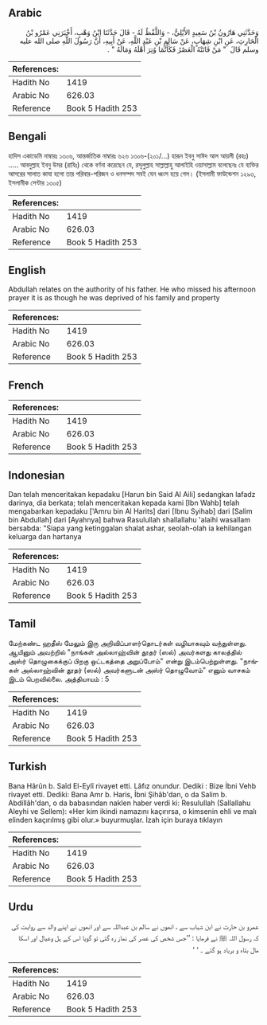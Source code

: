 ## Arabic


<div dir="rtl" lang="ar" style={{fontSize:'larger',backgroundColor:'#f8f9fa',padding:20}}>
وَحَدَّثَنِي هَارُونُ بْنُ سَعِيدٍ الأَيْلِيُّ، - وَاللَّفْظُ لَهُ - قَالَ حَدَّثَنَا ابْنُ وَهْبٍ، أَخْبَرَنِي عَمْرُو بْنُ الْحَارِثِ، عَنِ ابْنِ شِهَابٍ، عَنْ سَالِمِ بْنِ عَبْدِ اللَّهِ، عَنْ أَبِيهِ، أَنَّ رَسُولَ اللَّهِ صلى الله عليه وسلم قَالَ ‏ "‏ مَنْ فَاتَتْهُ الْعَصْرُ فَكَأَنَّمَا وُتِرَ أَهْلَهُ وَمَالَهُ ‏"‏ ‏.‏
</div>
<div style={{backgroundColor:'#f8f9fa',padding:20, marginBottom: 10}}><table> <thead> <tr> <th>References:</th> <th></th> </tr> </thead> <tbody><tr><td>Hadith No</td><td>1419</td></tr><tr><td>Arabic No</td><td>626.03</td></tr><tr><td>Reference</td><td>Book 5 Hadith 253</td></tr></tbody></table></div>

## Bengali


<div dir="ltr" lang="bn" style={{fontSize:'larger',backgroundColor:'#f8f9fa',padding:20}}>
হাদিস একাডেমি নাম্বারঃ ১৩০৬, আন্তর্জাতিক নাম্বারঃ ৬২৬ ১৩০৬-(২০১/...) হারূন ইবনু সাঈদ আল আয়লী (রহঃ) ..... আবদুল্লাহ ইবনু উমর (রাযিঃ) থেকে বর্ণনা করেছেন যে, রসূলুল্লাহ সাল্লাল্লাহু আলাইহি ওয়াসাল্লাম বলেছেনঃ যে ব্যক্তির আসরের সালাত কাযা হলো তার পরিবার-পরিজন ও ধনসম্পদ সবই যেন ধ্বংস হয়ে গেল। (ইসলামী ফাউন্ডেশন ১২৯৩, ইসলামীক সেন্টার ১৩০৫)
</div>
<div style={{backgroundColor:'#f8f9fa',padding:20, marginBottom: 10}}><table> <thead> <tr> <th>References:</th> <th></th> </tr> </thead> <tbody><tr><td>Hadith No</td><td>1419</td></tr><tr><td>Arabic No</td><td>626.03</td></tr><tr><td>Reference</td><td>Book 5 Hadith 253</td></tr></tbody></table></div>

## English


<div dir="ltr" lang="en" style={{fontSize:'larger',backgroundColor:'#f8f9fa',padding:20}}>
Abdullah relates on the authority of his father. He who missed his afternoon prayer it is as though he was deprived of his family and property
</div>
<div style={{backgroundColor:'#f8f9fa',padding:20, marginBottom: 10}}><table> <thead> <tr> <th>References:</th> <th></th> </tr> </thead> <tbody><tr><td>Hadith No</td><td>1419</td></tr><tr><td>Arabic No</td><td>626.03</td></tr><tr><td>Reference</td><td>Book 5 Hadith 253</td></tr></tbody></table></div>

## French


<div dir="ltr" lang="fr" style={{fontSize:'larger',backgroundColor:'#f8f9fa',padding:20}}>

</div>
<div style={{backgroundColor:'#f8f9fa',padding:20, marginBottom: 10}}><table> <thead> <tr> <th>References:</th> <th></th> </tr> </thead> <tbody><tr><td>Hadith No</td><td>1419</td></tr><tr><td>Arabic No</td><td>626.03</td></tr><tr><td>Reference</td><td>Book 5 Hadith 253</td></tr></tbody></table></div>

## Indonesian


<div dir="ltr" lang="id" style={{fontSize:'larger',backgroundColor:'#f8f9fa',padding:20}}>
Dan telah menceritakan kepadaku [Harun bin Said Al Aili] sedangkan lafadz darinya, dia berkata; telah menceritakan kepada kami [Ibn Wahb] telah mengabarkan kepadaku ['Amru bin Al Harits] dari [Ibnu Syihab] dari [Salim bin Abdullah] dari [Ayahnya] bahwa Rasulullah shallallahu 'alaihi wasallam bersabda: "Siapa yang ketinggalan shalat ashar, seolah-olah ia kehilangan keluarga dan hartanya
</div>
<div style={{backgroundColor:'#f8f9fa',padding:20, marginBottom: 10}}><table> <thead> <tr> <th>References:</th> <th></th> </tr> </thead> <tbody><tr><td>Hadith No</td><td>1419</td></tr><tr><td>Arabic No</td><td>626.03</td></tr><tr><td>Reference</td><td>Book 5 Hadith 253</td></tr></tbody></table></div>

## Tamil


<div dir="ltr" lang="ta" style={{fontSize:'larger',backgroundColor:'#f8f9fa',padding:20}}>
மேற்கண்ட ஹதீஸ் மேலும் இரு அறிவிப்பாளர்தொடர்கள் வழியாகவும் வந்துள்ளது. ஆயினும் அவற்றில் "நாங்கள் அல்லாஹ்வின் தூதர் (ஸல்) அவர்களது காலத்தில் அஸ்ர் தொழுகைக்குப் பிறகு ஒட்டகத்தை அறுப்போம்" என்று இடம்பெற்றுள்ளது. "நாங்கள் அல்லாஹ்வின் தூதர் (ஸல்) அவர்களுடன் அஸ்ர் தொழுவோம்" எனும் வாசகம் இடம் பெறவில்லை. அத்தியாயம் : 5
</div>
<div style={{backgroundColor:'#f8f9fa',padding:20, marginBottom: 10}}><table> <thead> <tr> <th>References:</th> <th></th> </tr> </thead> <tbody><tr><td>Hadith No</td><td>1419</td></tr><tr><td>Arabic No</td><td>626.03</td></tr><tr><td>Reference</td><td>Book 5 Hadith 253</td></tr></tbody></table></div>

## Turkish


<div dir="ltr" lang="tr" style={{fontSize:'larger',backgroundColor:'#f8f9fa',padding:20}}>
Bana Hârûn b. Saîd El-Eylî rivayet etti. Lâfız onundur. Dediki : Bize İbni Vehb rivayet etti. Dediki: Bana Amr b. Haris, İbni Şihâb'dan, o da Salim b. Abdillâh'dan, o da babasından naklen haber verdi ki: Resulullah (Sallallahu Aleyhi ve Sellem): «Her kim ikindi namazını kaçırırsa, o kimsenin ehli ve malı elinden kaçırılmış gibi olur.» buyurmuşlar. İzah için buraya tıklayın
</div>
<div style={{backgroundColor:'#f8f9fa',padding:20, marginBottom: 10}}><table> <thead> <tr> <th>References:</th> <th></th> </tr> </thead> <tbody><tr><td>Hadith No</td><td>1419</td></tr><tr><td>Arabic No</td><td>626.03</td></tr><tr><td>Reference</td><td>Book 5 Hadith 253</td></tr></tbody></table></div>

## Urdu


<div dir="rtl" lang="ur" style={{fontSize:'larger',backgroundColor:'#f8f9fa',padding:20}}>
عمرو بن حارث نے ابن شہاب سے ، انھوں نے سالم بن عبداللہ سے اور انھوں نے اپنے والد سے روایت کی کہ رسول اللہ ﷺ نے فرمایا : ’’جس شخص کی عصر کی نماز رہ گئی تو گویا اس کے ہل وعیال اور اسکا مال بتاہ و برباد ہو گئے ۔ ‘ ‘
</div>
<div style={{backgroundColor:'#f8f9fa',padding:20, marginBottom: 10}}><table> <thead> <tr> <th>References:</th> <th></th> </tr> </thead> <tbody><tr><td>Hadith No</td><td>1419</td></tr><tr><td>Arabic No</td><td>626.03</td></tr><tr><td>Reference</td><td>Book 5 Hadith 253</td></tr></tbody></table></div>